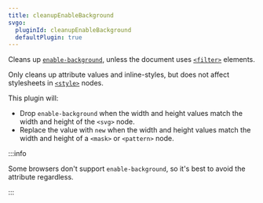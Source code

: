 ```yaml
---
title: cleanupEnableBackground
svgo:
  pluginId: cleanupEnableBackground
  defaultPlugin: true
---
```


Cleans up [`enable-background`](https://developer.mozilla.org/en-US/docs/Web/SVG/Attribute/enable-background), unless the document uses [`<filter>`](https://developer.mozilla.org/en-US/docs/Web/SVG/Element/filter) elements.

Only cleans up attribute values and inline-styles, but does not affect stylesheets in [`<style>`](https://developer.mozilla.org/en-US/docs/Web/SVG/Element/style) nodes.

This plugin will:

- Drop `enable-background` when the width and height values match the width and height of the `<svg>` node.
- Replace the value with `new` when the width and height values match the width and height of a `<mask>` or `<pattern>` node.

:::info

Some browsers don't support `enable-background`, so it's best to avoid the attribute regardless.

:::
